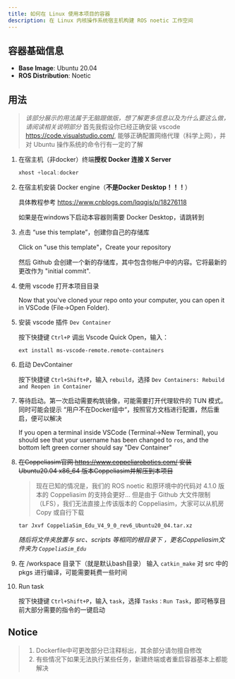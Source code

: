```yaml
---
title: 如何在 Linux 使用本项目的容器
description: 在 Linux 内核操作系统宿主机构建 ROS noetic 工作空间
---
```


## 容器基础信息
- **Base Image**: Ubuntu 20.04
- **ROS Distribution**: Noetic

## 用法

> *该部分展示的用法属于无脑跟做版，想了解更多信息以及为什么要这么做，请阅读相关说明部分*
> 首先我假设你已经正确安装 vscode https://code.visualstudio.com/, 能够正确配置网络代理（科学上网），并对 Ubuntu 操作系统的命令行有一定的了解

1. 在宿主机（非docker）终端**授权 Docker 连接 X Server**

    ```jsx
    xhost +local:docker
    ```

2. 在宿主机安装 Docker engine（**不是Docker Desktop！！！**）

   具体教程参考 https://www.cnblogs.com/lqqgis/p/18276118

   如果是在windows下启动本容器则需要 Docker Desktop，请跳转到

3. 点击 “use this template”，创建你自己的存储库

    Click on "use this template"，Create your repository  
    
    然后 Github 会创建一个新的存储库，其中包含你帐户中的内容。它将最新的更改作为 "initial commit".

4. 使用 vscode 打开本项目目录
    
    Now that you've cloned your repo onto your computer, you can open it in VSCode (File->Open Folder).
    
6. 安装 vscode 插件 `Dev Container`
    
    按下快捷键 `Ctrl+P` 调出 Vscode Quick Open，输入：
    
    ```
    ext install ms-vscode-remote.remote-containers
    ```
    
7. 启动 DevContainer
    
    按下快捷键 `Ctrl+Shift+P`，输入 `rebuild`，选择 `Dev Containers: Rebuild and Reopen in Container`
    
8. 等待启动。第一次启动需要构筑镜像，可能需要打开代理软件的 TUN 模式。同时可能会提示 “用户不在Docker组中“，按照官方文档进行配置，然后重启，便可以解决
    
    If you open a terminal inside VSCode (Terminal->New Terminal), you should see that your username has been changed to `ros`, and the bottom left green corner should say "Dev Container"

9. ~~在Coppeliasim官网 https://www.coppeliarobotics.com/ 安装 Ubuntu20.04 x86_64 版本Coppeliasim并解压到本项目~~  
    > 现在已知的情况是，我们的 ROS noetic 和原环境中的代码对 4.1.0 版本的 Coppeliasim 的支持会更好... 但是由于 Github 大文件限制（LFS），我们无法直接上传该版本的 Coppeliasim，大家可以从机房 Copy 或自行下载
   
    ```
    tar Jxvf CoppeliaSim_Edu_V4_9_0_rev6_Ubuntu20_04.tar.xz
    ```
    *随后将文件夹放置与 src、scripts 等相同的根目录下 ，更名Coppeliasim文件夹为 `CoppeliaSim_Edu`*

10. 在 /workspace 目录下（就是默认bash目录） 输入 `catkin_make` 对 src 中的 pkgs 进行编译，可能需要耗费一些时间

11. Run task
    
    按下快捷键 `Ctrl+Shift+P`，输入 `task`，选择 `Tasks：Run Task`，即可畅享目前大部分需要的指令的一键启动

## Notice

> 1. Dockerfile中可更改部分已注释标出，其余部分请勿擅自修改
> 2. 有些情况下如果无法执行某些任务，新建终端或者重启容器基本上都能解决
